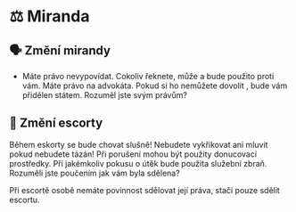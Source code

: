 
# ⚖️ Miranda

## 🗣️ Změní mirandy

- Máte právo nevypovídat. Cokoliv řeknete, může a bude použito proti vám. Máte právo na advokáta. Pokud si ho nemůžete dovolit , bude vám přidělen státem. Rozuměl jste svým právům?

## 🚓 Změní escorty

Během eskorty se bude chovat slušně! Nebudete vykřikovat ani mluvit pokud nebudete tázán! Při porušení mohou být použity donucovací prostředky. Při jakémkoliv pokusu o útěk bude použita služební zbraň. Rozuměli jste poučením jak vám byla sdělena?

<Callout type="info" emoji="ℹ️">
  Při escortě osobě nemáte povinnost sdělovat její práva, stačí pouze sdělit escortu.
</Callout>